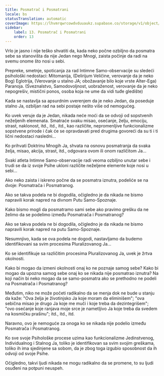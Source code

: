 ```yaml
---
title: Posmatrač i Posmatrani
locale: bs
statusTranslation: automatic
coverImage: https://lhvmrqwrcowdvduuaukz.supabase.co/storage/v1/object/public/strapi-uploads/small_cover-tratado-de-psicologia-revolucionaria.webp-5e15e1cec4e0ebebcde5d7fc7565d8fd.webp
sidebar:
    label: 13. Posmatrač i Posmatrani
    order: 13
---
```

Vrlo je jasno i nije teško shvatiti da, kada neko počne ozbiljno da posmatra sebe sa stanovišta da nije Jedan nego Mnogi, zaista počinje da radi na svemu onome što nosi u sebi.

Prepreke, smetnje, spoticanja za rad Intimne Samo-observacije su sledeći psihološki nedostaci: Mitomanija, (Delirijum Veličine, verovanje da je neko Bog) Eglotrija, (Verovanje u stalno JA; obožavanje bilo koje vrste Alter-Ega) Paranoja. (Sveznalstvo, Samodovoljnost, uobraženost, verovanje da je neko nepogrešiv, mistični ponos, osoba koja ne ume da vidi tuđe gledište)

Kada se nastavlja sa apsurdnim uverenjem da je neko Jedan, da poseduje stalno Ja, ozbiljan rad na sebi postaje nešto više od nemogućeg.

Ko uvek veruje da je Jedan, nikada neće moći da se odvoji od sopstvenih neželjenih elemenata. Smatraće svaku misao, osećanje, želju, emociju, strast, naklonost, itd., itd., itd., kao različite, nepromenljive funkcionalizme sopstvene prirode i čak će se opravdavati pred drugima govoreći da su ti i ti lični nedostaci nasledni...

Ko prihvati Doktrinu Mnogih Ja, shvata na osnovu posmatranja da svaka želja, misao, akcija, strast, itd., odgovara ovom ili onom različitom Ja...

Svaki atleta Intimne Samo-observacije radi veoma ozbiljno unutar sebe i trudi se da iz svoje Psihe ukloni različite neželjene elemente koje nosi u sebi...

Ako neko zaista i iskreno počne da se posmatra iznutra, podeliće se na dvoje: Posmatrača i Posmatranog.

Ako se takva podela ne bi dogodila, očigledno je da nikada ne bismo napravili korak napred na divnom Putu Samo-Spoznaje.

Kako bismo mogli da posmatramo sami sebe ako pravimo grešku da ne želimo da se podelimo između Posmatrača i Posmatranog?

Ako se takva podela ne bi dogodila, očigledno je da nikada ne bismo napravili korak napred na putu Samo-Spoznaje.

Nesumnjivo, kada se ova podela ne dogodi, nastavljamo da budemo identifikovani sa svim procesima Pluralizovanog Ja...

Ko se identifikuje sa različitim procesima Pluralizovanog Ja, uvek je žrtva okolnosti.

Kako bi mogao da izmeni okolnosti onaj ko ne poznaje samog sebe? Kako bi mogao da upozna samog sebe onaj ko se nikada nije posmatrao iznutra? Na koji način bi neko mogao da se samo-posmatra ako se prethodno ne podeli na Posmatrača i Posmatranog?

Međutim, niko ne može početi radikalno da se menja dok ne bude u stanju da kaže: "Ova želja je životinjsko Ja koje moram da eliminišem"; "ova sebična misao je drugo Ja koje me muči i koje treba da dezintegrišem"; "ovo osećanje koje ranjava moje srce je nametljivo Ja koje treba da svedem na kosmičku prašinu"; itd., itd., itd.

Naravno, ovo je nemoguće za onoga ko se nikada nije podelio između Posmatrača i Posmatranog.

Ko sve svoje Psihološke procese uzima kao funkcionalizme Jedinstvenog, Individualnog i Stalnog Ja, toliko je identifikovan sa svim svojim greškama, toliko ih ima sjedinjene sa sobom, da je zbog toga izgubio sposobnost da ih odvoji od svoje Psihe.

Očigledno, takvi ljudi nikada ne mogu radikalno da se promene, to su ljudi osuđeni na potpuni neuspeh.

